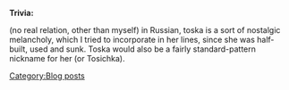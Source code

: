 {{ShipInfoKai|Tosa|float=left}}

{{ShipInfoKai|name=Tosa|model=Kai|float=left}}


{{Shipquote
|自己紹介 = 戦艦土佐・・・です。　今回、内を証明します・・・よろしく。
|EN1 = I'm… the Battleship Tosa. This time I'll prove myself… Look forward to it.
|Note1 = she was never completed, and was scuttled after being a firing target
|Library = 加賀型二番艦として大戦の前に最後の建造しました戦艦。　姉貴が航空母艦として活躍できましたが、内は・・・
|EN0 = As the second ship of the Kaga class, I was the last battleship built before the Great War. My big sister got to shine as a aircraft carrier, but... I helped out with testing munitions and armor designs. I hear　even the pride of Nippon is armored from my example. I'm a little glad I didn't sink far from home...
|秘書クリック会話① = うち・・・役に立てますか
|EN2 = Am I being useful?
|秘書クリック会話② = 提督・・・くすぐたい・・・脇を突き、やめてくれ
|EN3 = Admiral…that tickles… Stop poking my sides…
|Note3 = a number of tests blasted holes in the strongest parts of her side
|秘書クリック会話③ = 内の体気に入りますか。ここの所、何か入れそうです
Kai:あ、これ間違っ着用ですか。内、扱ったこと無いです、どもありがとう！
|EN4 = Oh, are you interested in my body? This place feels like it should have something put in…
Kai:Oh, am I wearing this wrong? I've never handled these before; Thanks!
|Note4 = she was never given guns, though barbettes were installed
|秘書放置時 = はくしょん！あ！どうしよう・・・書類を倒しちゃった

|EN4a = Achoo! Oh no, What to do… I've knocked over the documents

|Married = 内と一勝に気分転換しましょうか。
|EN25 = Do you want to take a change of pace with me?
|Wedding = (I was thinking something with the traditional phrase that I can't seem to find)
|EN26 = Are you fine with me? I am somewhat tattered…Really? Thank you! Let's make this fleet even better, together.
|EN5 = Telegram from headquarters… oh no, not those orders…
|Note5 = she was ordered scuttled after tests and being a practice target
|編成選択時 = 土佐・・・緊張します！みんな、よろしく・・・
|EN6 = Tosa… is nervous! please take care of me, everyone…
|装備時① = これ、内に貰えますか？ありがとう
|EN7 = Is this for me? Thank you!
|装備時② = 内は長門型にまけへん・・・
|EN8 = I won't lose to the Nagato class…
|Note8 = Because she was an upgraded version
|装備時③ = 皆も万全の状態を確認しましょうね
|EN9 = Make sure everyone else is in top condition too.
|補給時 = 毎度あり・・・嬉しい
|EN24 = Always a pleasure.
|Note24 = She has a Kansai accent because she spent most of her time in Kure 
|ドック入り(小破以下) = 小修理にもありがたい・・・です
|EN10 = Im... grateful for even these minor repairs
|ドック入り(中破以上) = ただ・・・うばわへんですか？
|EN11 = You're... not just going to scuttle me? 
|Note11 = she was ordered scuttled after tests and being a practice target
|入渠完了 = お風呂が空いていま～す。
|EN27 = One of the baths has opened up…
|建造時 = 新しい艦が完成したみたいです。

|EN12 = Looks like a new ship has finished construction
|Note12 = this is the same line as Kaga, but slightly more polite
|艦隊帰投時 = ただいま・・・艦隊が戻りました
|EN13 = The fleet has just returned…
|出撃時 = 戦艦土佐。推して参ります。
|EN14 = Battleship Tosa, Pushing forth!
|Note14 = this is the same line as Yamato
|戦闘開始時 = 実戦検査、始め
|EN15 = Actual battle testing, Start!
|攻撃時 = 全砲門、はぁはくしょん！
|EN16 = Full broadside, Ha-hachoo! 
|夜戦開始時 = ここで諦めへんわ！
|EN17 = I won't give up now!
|夜戦攻撃時 = あぁ～あきた・・・見えへん
|EN18 = Ａｗｗ～Ｉ　ｇｉｖｅ　ｕｐ．．．Ｉ　ｃａｎ’ｔ　ｓｅｅ．
|MVP時 = 活躍しましたが、これはただ素人のまぐれ
|EN19 = I had an active part, but this is just beginner's luck
|EN20 = I've taken worse…
|Note20 = in her ballistics tests
|小破② = かすり傷だけです。もっと行けます。
|EN21 = It's just a scratch, I can continue
|EN22 = They found the weak point? Correct the listing!
|Note22 = a magazine forward of the first turret was found to be a major weakness in design during her tests
|EN23 = Don't mourn me too long. I'm just glad I got to see the world this time.}}{{Shiphourly
|00JP = 深夜零時です
|00EN = It's the dead of night, midnight
|01JP = マルイチマルマル。失礼します、トイレいかなくちゃ・・・いいえ、一人で大丈夫
|01EN = 0100. Excuse me, I need to use the bathroom…no, I'll be fine on my own
|02JP = マルニマルマル。あら、提督、まだねないのですか？今頃で何が面白い?
|02EN = 0200. Oh? Not going to bed yet. Admiral? What's interesting at this time.
|03JP = マル・・・サン・・・マルマル。お布団は暖かい・・・すぅすぅ
|03EN = 0…3…00. The comforter is so warm… zzz
|04JP = マルヨンマルマル。ただいま、最悪な夢を見た・・・素早く沈んでいました！あぁ・・・いいえ、寝てまへんでした。
|04EN = 0400. I just had the worst dream, I was sinking so rapidly! Ah… no I wasn't sleeping…
|04Note = this was about when she started slipping under during her scuttling
|05JP = マルゴ・・・マルマル。日が昇っている
|05EN = 05...00. The sun is coming up
|06JP = マルロク・・・マルマル。あと五分・・・？だめ?　内はまだ軍事定刻に慣れってへんです・・・
|06EN = 06...00. Five more minutes..? No..? I'm still not used to military scheduling…
|07JP = マルナナマルマル。朝食の前は朝泳ぎに行くですか？ん・・・内遠慮します。
|07EN = 0700. Going for a morning swim before breakfast? Mm… I think I'll refrain from joining you
|07Note = this is the time she ultimately sank in her scuttling
|08JP = マルハチマルマル。作戦行動に参加します。
|08EN = 0800. I'll take part in combat operations
|09JP = マルキュウマルマル。加賀さんの出番ですか　ん・・・みたいですけど、内は戦艦と訓練します
|09EN = 0900. It's Kaga's turn? Mmm… I want to watch, but I'm training with the battleships.
|09Note = Kaga was Tosa's sister, but due to the Washington Treaty, was converted into an aircraft carrier
|10JP = たくさんの失敗をしますけど、みんな、優しく励ましてくれます。時刻は十時です。
|10EN = I make so many mistakes, but everyone encourages me so kindly. The time is 10 o'clock.
|10Note = results of her testing made the battleships that survived the Washington Treaty better, so perhaps they're going easy on her.
|11JP = ヒトイチマルマル。あら、内、訓錬からあがってもよいのか？ほんとにいいの？　
|11EN = 1100. Oh, I can leave training? Are you sure?
|11Note = looks like they were getting fed up
|12JP = 正午です・・・昼ご飯しましょ、提督
|12EN = It's noon… Let's have lunch, Admiral.
|13JP = ヒトサンマルマル。ねむそう、提督、午後の「」にしかりして
|13EN = 1300. You're looking sleepy Admiral, you need to shape up for afternoon maneuvers
|14JP = イチヨンマルマァ、いや、くしゃみは駄目・・・提と～くしょん！あ、よかった、起きましたね・・・
|14EN = 140 zera~ no, I can't sneeze… Amirachoo! Oh, good, you woke up…
|15EN = 1500. Let's do some extra in-fleet testing… I'm not the target, though
|16EN = 1600. Oh, Kirishima, checking on the docks? I'm checking on the AP shells.
|17EN = 1700. Kirishima's very thorough, isn't she. The shells are secured.
|17Note = Kirishima was also built in Nagasaki
|18EN = 1800. Good work today, Admiral… Shall we get dinner?
|19EN = 1900. Yamato isn't ready to serve dinner… can you wait, or should we eat elsewhere?
|20EN = 2000. Houshou's was a good idea, the atmosphere is more laidback…
|21EN = 2100. That Sendai sure likes the nighttime… I want to hold a Searchlight for her…
|22EN = 2200. Sendai? Yeah, I know her from before… I never saw her in battle though
|22Note = Sendai was also built in Nagasaki
|23EN = 2300. It has been a pleasure accompanying you through the day… I hope I helped.}}

'''Trivia:'''

(no real relation, other than myself) in Russian, toska is a sort of nostalgic melancholy, which I tried to incorporate in her lines, since she was half-built, used and sunk. Toska would also be a fairly standard-pattern nickname for her (or Tosichka).
[[Category:Blog posts]]